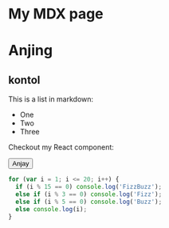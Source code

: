 
<Seo />

# My MDX page

# Anjing

## kontol

This is a list in markdown:

- One
- Two
- Three

Checkout my React component:

<Button>Anjay </Button>

```js
for (var i = 1; i <= 20; i++) {
  if (i % 15 == 0) console.log('FizzBuzz');
  else if (i % 3 == 0) console.log('Fizz');
  else if (i % 5 == 0) console.log('Buzz');
  else console.log(i);
}
```
